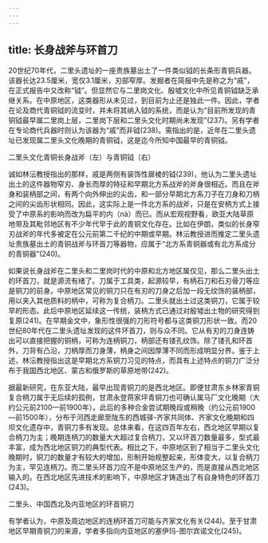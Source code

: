 ```yaml
---
---
---
```

title: 长身战斧与环首刀
---




20世纪70年代，二里头遗址的一座贵族墓出土了一件类似钺的长条形青铜兵器。该器长达23.5厘米，宽仅3.1厘米，刃部窄厚。发掘者在简报中先是称之为“戚”，在正式报告中又改称“钺”。但显然它与二里岗文化、殷墟文化中所见青铜钺缺乏承继关系。在中原地区，这类器形从未见过，到目前为止还是独此一件。因此，学者在论及商代青铜钺的流变时，并未将其纳入钺的系统，而是认为“目前所发现的青铜钺最早属二里岗上层，二里岗下层和二里头文化时期尚未发现”(237)。另有学者在专论商代兵器时则认为该器为“戚”而非钺(238)。需指出的是，近年在二里头遗址已发现属二里头文化晚期的青铜钺，这是迄今所知中国最早的青铜钺。

二里头文化青铜长身战斧（左）与青铜钺（右）



诚如林沄教授指出的那样，戚是两侧有装饰性扉棱的钺(239)，他认为二里头遗址出土的这件器物窄刃、身长而厚的特征和早期北方系战斧的斧身很相近。而且在斧身和装柄部之间，有两个向外伸出的尖齿，和一部分早期北方系刀子在刀身和刀柄之间的尖齿形状相同。因此，这实际上是一件北方系的战斧，只是在安柄方式上接受了中原系的影响而改为扁平的内（nà）而已。而从宏观视野看，欧亚大陆草原地带及其毗邻地区有不少年代早于此的青铜文化存在。比如在伊朗，类似的长身窄刃战斧的年代多被定在公元前第二千纪的中期或早期。林沄教授进而推定二里头遗址贵族墓出土的青铜战斧与环首刀等器物，应属于“北方系青铜器或有北方系成分的青铜器”(240)。

如果说长身战斧在二里头和二里岗时代的中原和北方地区属仅见，那么二里头出土的环首刀，就是源流有绪了。刀属于工具类，起源较早，有柄石刀和石刃骨刀等应是铜刀的前身。中原地区常见的铜刀只在有刃的刀身之后加一段无纹饰的装柄部，用以夹入其他质料的柄中，可称为复合柄刀。二里头就出土过这类铜刀，它属于较早的形态。此后中原地区延续这一传统，装柄方式已通过对殷墟出土物的研究得到复原(241)。在早期金文中，象形性很强的刀形符号都与这类铜刀形状一致。而20世纪80年代在二里头遗址发现的这件环首刀，则与众不同。它从有刃的刀身连铸出可以直接把握的铜柄，可称为连柄铜刀，柄部还有镂孔纹饰。除了镂孔和环首外，刀背有凸沿，刀柄厚而刀身薄，柄身之间因厚薄不同而形成明显分界。鉴于上述，林沄教授指出这是早期北方系铜刀习见的特点，而具有上述特点的铜刀广泛分布于我国西北地区、蒙古和俄罗斯的草原地带(242)。

据最新研究，在东亚大陆，最早出现青铜刀的是西北地区。即便甘肃东乡林家青铜复合柄刀属于无后续的孤例，甘肃永登蒋家坪青铜刀也可确认属马厂文化晚期（大约公元前2100—前1900年）。此后的多种合金尝试期晚段或稍晚（约公元前1900—前1500年），分布于河西走廊至陇东的西城驿-齐家共同体、齐家文化晚期和四坝文化遗存中，青铜刀多有发现。总体来看，在这四百年左右，西北地区早期以复合柄刀为主；晚期连柄刀的数量大大超过复合柄刀，又以环首刀数量最多，型式最丰富，成为西北地区铜刀的典型代表。相比之下，中原地区到了相当于二里头文化晚期时，铜刀的数量才有较大的增加，形制开始规整起来，形体变大，以复合柄刀为主，罕见连柄刀。而二里头环首刀应不是中原地区生产的，而是直接从西北地区输入的。在西北地区先进技术的影响下，中原地区才铸造出了有自身特色的环首刀(243)。

二里头、中国西北及内亚地区的环首铜刀



有学者认为，中原及周边地区的连柄环首刀可能与齐家文化有关(244)。至于甘肃地区早期青铜刀的来源，学者多指向内亚地区的塞伊玛-图尔宾诺文化(245)。